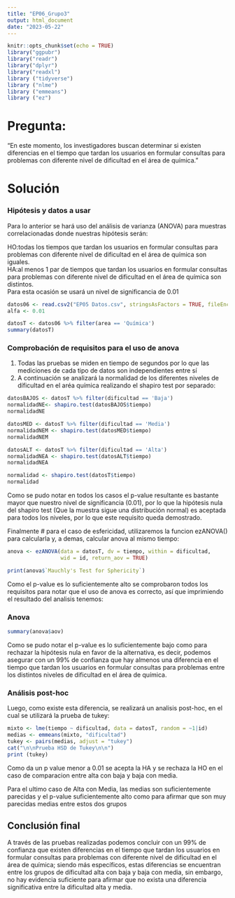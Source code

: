 ```yaml
---
title: "EP06_Grupo3"
output: html_document
date: "2023-05-22"
---
```


```r
knitr::opts_chunk$set(echo = TRUE)
library("ggpubr")
library("readr")
library("dplyr")
library("readxl")
library ("tidyverse")
library ("nlme")
library ("emmeans")
library ("ez")
```

# Pregunta:
"En este momento, los investigadores buscan determinar si existen diferencias en el tiempo que tardan los usuarios en formular consultas para problemas 
con diferente nivel de dificultad en el área de química."

# Solución

### Hipótesis y datos a usar
Para lo anterior se hará uso del análisis de varianza (ANOVA) para muestras correlacionadas donde nuestras hipótesis serán: \

HO:todas los tiempos que tardan los usuarios en formular consultas para problemas con diferente nivel de dificultad en el área de química son iguales.\
HA:al menos 1 par de tiempos que tardan los usuarios en formular consultas para problemas con diferente nivel de dificultad en el área de química son distintos.\
Para esta ocasión se usará un nivel de significancia de 0.01

```r
datos06 <- read.csv2("EP05 Datos.csv", stringsAsFactors = TRUE, fileEncoding = "ISO-8859-1")
alfa <- 0.01

datosT <- datos06 %>% filter(area == 'Química')
summary(datosT)
```

### Comprobación de requisitos para el uso de anova \
1. Todas las pruebas se miden en tiempo de segundos por lo que las mediciones de cada tipo de datos son independientes entre sí  
2. A continuación se analizará la normalidad de los diferentes niveles de díficultad en el aréa química realizando el shapiro test por separado:  


```r
datosBAJOS <- datosT %>% filter(dificultad == 'Baja')
normalidadNE<- shapiro.test(datosBAJOS$tiempo)
normalidadNE

datosMED <- datosT %>% filter(dificultad == 'Media')
normalidadNEM <- shapiro.test(datosMED$tiempo)
normalidadNEM

datosALT <- datosT %>% filter(dificultad == 'Alta')
normalidadNEA <- shapiro.test(datosALT$tiempo)
normalidadNEA

normalidad <- shapiro.test(datosT$tiempo)
normalidad
```
Como se pudo notar en todos los casos el p-value resultante es bastante mayor que nuestro nivel de significancia (0.01), por lo que la hipótesis nula del shapiro test (Que la muestra sigue una distribución normal) es aceptada para todos los niveles, por lo que este requisito queda demostrado.


Finalmente # para el caso de esfericidad, utilizaremos la funcion ezANOVA() para calcularla y, a demas, calcular anova al mismo tiempo:

```r
anova <- ezANOVA(data = datosT, dv = tiempo, within = dificultad,
                 wid = id, return_aov = TRUE)

print(anova$`Mauchly's Test for Sphericity`)
```
Como el p-value es lo suficientemente alto se comprobaron todos los requisitos para notar que el uso de anova es correcto, así que imprimiendo el resultado del analisis tenemos:


### Anova
```r
summary(anova$aov)

```
Como se pudo notar el p-value es lo suficientemente bajo como para rechazar la hipótesis nula en favor de la alternativa, es decir, podemos asegurar con un 99% de confianza que hay almenos una diferencia en el tiempo que tardan los usuarios en formular consultas para problemas entre los distintos niveles de dificultad en el área de química. \


### Análisis post-hoc 
Luego, como existe esta diferencia, se realizará un analisis post-hoc, en el cual se utilizará la prueba de tukey:

```r
mixto <- lme(tiempo ~ dificultad, data = datosT, random = ~1|id)
medias <- emmeans(mixto, "dificultad")
tukey <- pairs(medias, adjust = "tukey")
cat("\n\nPrueba HSD de Tukey\n\n")
print (tukey)
```

Como da un p value menor a 0.01 se acepta la HA y se rechaza la HO en el caso de comparacion entre alta con baja y baja con media.\

Para el ultimo caso de Alta con Media, las medias son suficientemente parecidas y el p-value suficientemente alto como para afirmar que son muy parecidas medias entre estos dos grupos


## Conclusión final
A través de las pruebas realizadas podemos concluir con un 99% de confianza que existen diferencias en el tiempo que tardan los usuarios en formular consultas para problemas 
con diferente nivel de dificultad en el área de química; siendo más específicos, estas diferencias se encuentran entre los grupos de díficultad alta con baja y baja con media, sin embargo, no hay evidencia suficiente para afirmar que no exista una diferencia significativa entre la dificultad alta y media. 